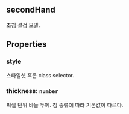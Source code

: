 ## secondHand
초침 설정 모델.
## Properties

### style
스타일셋 혹은 class selector.  

### thickness: `number`
픽셀 단위 바늘 두께.
침 종류에 따라 기본값이 다르다.  
